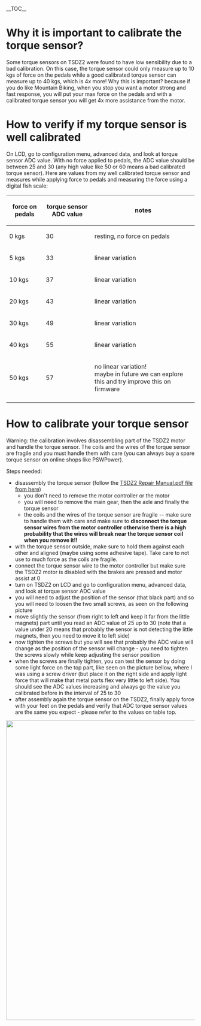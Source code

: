 __TOC__

=Why it is important to calibrate the torque sensor?=

Some torque sensors on TSDZ2 were found to have low sensibility due to a bad calibration. On this case, the torque sensor could only measure up to 10 kgs of force on the pedals while a good calibrated torque sensor can measure up to 40 kgs, which is 4x more! Why this is important? because if you do like Mountain Biking, when you stop you want a motor strong and fast response, you will put your max force on the pedals and with a calibrated torque sensor you will get 4x more assistance from the motor.

=How to verify if my torque sensor is well calibrated=

On LCD, go to configuration menu, advanced data, and look at torque sensor ADC value. With no force applied to pedals, the ADC value should be between 25 and 30 (any high value like 50 or 60 means a bad calibrated torque sensor). Here are values from my well calibrated torque sensor and measures while applying force to pedals and measuring the force using a digital fish scale:

{|
! force on pedals !! torque sensor ADC value !! notes
|-
| 0 kgs || 30 || resting, no force on pedals
|-
| 5 kgs || 33 || linear variation
|-
| 10 kgs || 37 || linear variation 
|-
| 20 kgs || 43 || linear variation
|-
| 30 kgs || 49 || linear variation
|-
| 40 kgs || 55 || linear variation
|-
| 50 kgs || 57 || no linear variation!<br> maybe in future we can explore this and try improve this on firmware
|-
|}

=How to calibrate your torque sensor=

Warning: the calibration involves disassembling part of the TSDZ2 motor and handle the torque sensor. The coils and the wires of the torque sensor are fragile and you must handle them with care (you can always buy a spare torque sensor on online shops like PSWPower).

Steps needed:
* disassembly the torque sensor (follow the [https://github.com/OpenSource-EBike-firmware/TSDZ2_wiki TSDZ2 Repair Manual.pdf file from here])
** you don't need to remove the motor controller or the motor
** you will need to remove the main gear, then the axle and finally the torque sensor
** the coils and the wires of the torque sensor are fragile -- make sure to handle them with care and make sure to '''disconnect the torque sensor wires from the motor controller otherwise there is a high probability that the wires will break near the torque sensor coil when you remove it!!'''
* with the torque sensor outside, make sure to hold them against each other and aligned (maybe using some adhesive tape). Take care to not use to much force as the coils are fragile.
* connect the torque sensor wire to the motor controller but make sure the TSDZ2 motor is disabled with the brakes are pressed and motor assist at 0
* turn on TSDZ2 on LCD and go to configuration menu, advanced data, and look at torque sensor ADC value
* you will need to adjust the position of the sensor (that black part) and so you will need to loosen the two small screws, as seen on the following picture
* move slightly the sensor (from right to left and keep it far from the little magnets) part until you read an ADC value of 25 up to 30 (note that a value under 20 means that probably the sensor is not detecting the little magnets, then you need to move it to left side)
* now tighten the screws but you will see that probably the ADC value will change as the position of the sensor will change - you need to tighten the screws slowly while keep adjusting the sensor position
* when the screws are finally tighten, you can test the sensor by doing some light force on the top part, like seen on the picture bellow, where I was using a screw driver (but place it on the right side and apply light force that will make that metal parts flex very little to left side). You should see the ADC values increasing and always go the value you calibrated before in the interval of 25 to 30
* after assembly again the torque sensor on the TSDZ2, finally apply force with your feet on the pedals and verify that ADC torque sensor values are the same you expect - please refer to the values on table top.

<img src="https://github.com/OpenSource-EBike-firmware/TSDZ2_wiki/blob/master/TSDZ2_torque_Sensor_calibration.jpg" width = 800>




